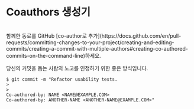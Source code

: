 
# Coauthors 생성기

<br/>

<CoauthorsGenerator/>

<Callout type='info'>
함께한 동료를 GitHub [co-author로 추가](https://docs.github.com/en/pull-requests/committing-changes-to-your-project/creating-and-editing-commits/creating-a-commit-with-multiple-authors#creating-co-authored-commits-on-the-command-line)하세요. 

당신의 커밋을 돕는 사람의 노고를 인정하기 위한 좋은 방식입니다.

```shell
$ git commit -m "Refactor usability tests.
>
>
Co-authored-by: NAME <NAME@EXAMPLE.COM>
Co-authored-by: ANOTHER-NAME <ANOTHER-NAME@EXAMPLE.COM>"
```
</Callout>